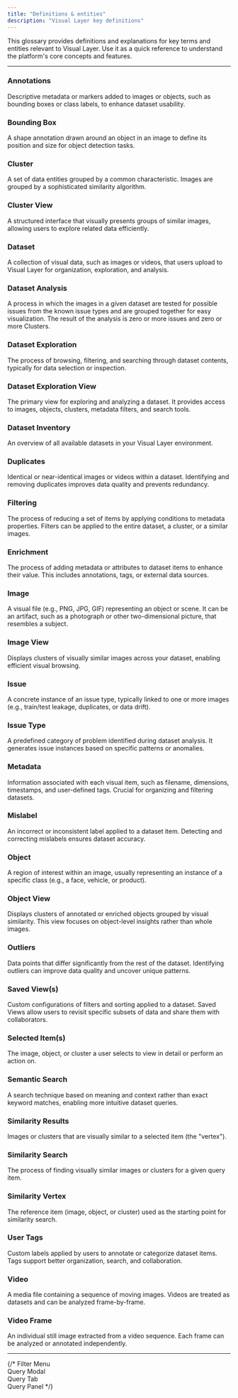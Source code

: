 ```yaml
---
title: "Definitions & entities"
description: "Visual Layer key definitions"
---
```


This glossary provides definitions and explanations for key terms and entities relevant to Visual Layer. Use it as a quick reference to understand the platform's core concepts and features.

---

### <span id="annotations">**Annotations** </span> 
Descriptive metadata or markers added to images or objects, such as bounding boxes or class labels, to enhance dataset usability.

### <span id="bounding-box">**Bounding Box** </span>  
A shape annotation drawn around an object in an image to define its position and size for object detection tasks.

### <span id="cluster">**Cluster** </span>  
A set of data entities grouped by a common characteristic. Images are grouped by a sophisticated similarity algorithm.

### <span id="cluster-view">**Cluster View** </span>  
A structured interface that visually presents groups of similar images, allowing users to explore related data efficiently.

### <span id="dataset">**Dataset** </span>  
A collection of visual data, such as images or videos, that users upload to Visual Layer for organization, exploration, and analysis.

### <span id="dataset-analysis">**Dataset Analysis** </span>  
A process in which the images in a given dataset are tested for possible issues from the known issue types and are grouped together for easy visualization. The result of the analysis is zero or more issues and zero or more Clusters.

### <span id="dataset-exploration">**Dataset Exploration** </span>  
The process of browsing, filtering, and searching through dataset contents, typically for data selection or inspection.

### <span id="dataset-exploration-view">**Dataset Exploration View** </span>
The primary view for exploring and analyzing a dataset. It provides access to images, objects, clusters, metadata filters, and search tools.

### <span id="dataset-inventory">**Dataset Inventory** </span> 
An overview of all available datasets in your Visual Layer environment.

### <span id="duplicates">**Duplicates** </span>  
Identical or near-identical images or videos within a dataset. Identifying and removing duplicates improves data quality and prevents redundancy.

### <span id="filtering">**Filtering** </span>  
The process of reducing a set of items by applying conditions to metadata properties. Filters can be applied to the entire dataset, a cluster, or a similar images.

### <span id="enrichment">**Enrichment** </span>  
The process of adding metadata or attributes to dataset items to enhance their value. This includes annotations, tags, or external data sources.

### <span id="image">**Image** </span>  
A visual file (e.g., PNG, JPG, GIF) representing an object or scene. It can be an artifact, such as a photograph or other two-dimensional picture, that resembles a subject.

### <span id="image-view">**Image View** </span>  
Displays clusters of visually similar images across your dataset, enabling efficient visual browsing.

### <span id="issue">**Issue** </span>  
A concrete instance of an issue type, typically linked to one or more images (e.g., train/test leakage, duplicates, or data drift).

### <span id="issue-type">**Issue Type** </span>  
A predefined category of problem identified during dataset analysis. It generates issue instances based on specific patterns or anomalies.

### <span id="metadata">**Metadata** </span>  
Information associated with each visual item, such as filename, dimensions, timestamps, and user-defined tags. Crucial for organizing and filtering datasets.

### <span id="mislabel">**Mislabel** </span>  
An incorrect or inconsistent label applied to a dataset item. Detecting and correcting mislabels ensures dataset accuracy.

### <span id="object">**Object** </span>  
A region of interest within an image, usually representing an instance of a specific class (e.g., a face, vehicle, or product).

### <span id="object-view">**Object View** </span>  
Displays clusters of annotated or enriched objects grouped by visual similarity. This view focuses on object-level insights rather than whole images.

### <span id="outliers">**Outliers** </span>  
Data points that differ significantly from the rest of the dataset. Identifying outliers can improve data quality and uncover unique patterns.

### <span id="saved-views">**Saved View(s)** </span>  
Custom configurations of filters and sorting applied to a dataset. Saved Views allow users to revisit specific subsets of data and share them with collaborators.

### <span id="selected-items">**Selected Item(s)** </span>  
The image, object, or cluster a user selects to view in detail or perform an action on.

### <span id="semantic-search">**Semantic Search** </span>  
A search technique based on meaning and context rather than exact keyword matches, enabling more intuitive dataset queries.

### <span id="similarity-results">**Similarity Results** </span>  
Images or clusters that are visually similar to a selected item (the "vertex").

### <span id="similarity-search">**Similarity Search** </span>  
The process of finding visually similar images or clusters for a given query item.

### <span id="similarity-vertex">**Similarity Vertex** </span>  
The reference item (image, object, or cluster) used as the starting point for similarity search.

### <span id="user-tags">**User Tags** </span>  
Custom labels applied by users to annotate or categorize dataset items. Tags support better organization, search, and collaboration.

### <span id="video">**Video** </span>  
A media file containing a sequence of moving images. Videos are treated as datasets and can be analyzed frame-by-frame.

### <span id="video-frame">**Video Frame** </span>  
An individual still image extracted from a video sequence. Each frame can be analyzed or annotated independently.

---
{/* 
Filter Menu  
Query Modal  
Query Tab  
Query Panel
*/}